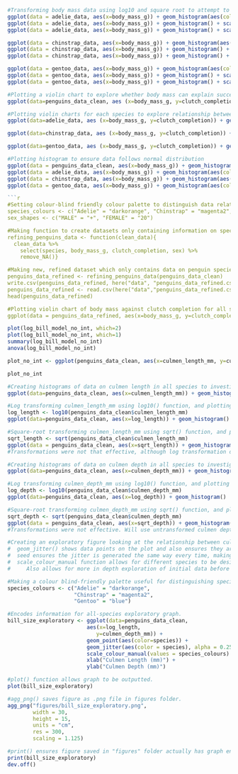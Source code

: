 
```r
#Transforming body mass data using log10 and square root to attempt to make data more normally distributed - unsuccessful.
ggplot(data = adelie_data, aes(x=body_mass_g)) + geom_histogram(aes(color=species))
ggplot(data = adelie_data, aes(x=body_mass_g)) + geom_histogram() + scale_x_log10()
ggplot(data = adelie_data, aes(x=body_mass_g)) + geom_histogram() + scale_x_sqrt()

ggplot(data = chinstrap_data, aes(x=body_mass_g)) + geom_histogram(aes(color=species))
ggplot(data = chinstrap_data, aes(x=body_mass_g)) + geom_histogram() + scale_x_log10()
ggplot(data = chinstrap_data, aes(x=body_mass_g)) + geom_histogram() + scale_x_sqrt()

ggplot(data = gentoo_data, aes(x=body_mass_g)) + geom_histogram(aes(color=species))
ggplot(data = gentoo_data, aes(x=body_mass_g)) + geom_histogram() + scale_x_log10()
ggplot(data = gentoo_data, aes(x=body_mass_g)) + geom_histogram() + scale_x_sqrt()

#Plotting a violin chart to explore whether body mass can explain successful clutch completion.
ggplot(data=penguins_data_clean, aes (x=body_mass_g, y=clutch_completion)) + geom_violin(aes(color=species)) + scale_color_manual(values = species_colours) + labs (x= "Body mass (g)", y = "Clutch completion") + theme_bw() + stat_summary(species="mean", geom="point", color="black")

#Plotting violin charts for each species to explore relationship between body mass and clutch completion in each species individually.
ggplot(data=adelie_data, aes (x=body_mass_g, y=clutch_completion)) + geom_violin(aes(color=species)) + scale_color_manual(values = species_colours) + labs (x= "Body mass (g)", y = "Clutch completion") + theme_bw() + stat_summary(species="mean", geom="pointrange", color="black")

ggplot(data=chinstrap_data, aes (x=body_mass_g, y=clutch_completion)) + geom_violin(aes(color=species)) + scale_color_manual(values = species_colours) + labs (x= "Body mass (g)", y = "Clutch completion") + theme_bw() + stat_summary(species="mean", geom="pointrange", color="black")

ggplot(data=gentoo_data, aes (x=body_mass_g, y=clutch_completion)) + geom_violin(aes(color=species)) + scale_color_manual(values = species_colours) + labs (x= "Body mass (g)", y = "Clutch completion") + theme_bw() + stat_summary(species="mean", geom="pointrange", color="black")
```

```r
#Plotting histogram to ensure data follows normal distribution
ggplot(data = penguins_data_clean, aes(x=body_mass_g)) + geom_histogram(aes(color=species))
ggplot(data = adelie_data, aes(x=body_mass_g)) + geom_histogram(aes(color=species))
ggplot(data = chinstrap_data, aes(x=body_mass_g)) + geom_histogram(aes(color=species))
ggplot(data = gentoo_data, aes(x=body_mass_g)) + geom_histogram(aes(color=species))

```r
#Setting colour-blind friendly colour palette to distinguish data relating to different species, and defining shapes for each sex.
species_colours <- c("Adelie" = "darkorange", "Chinstrap" = "magenta2", "Gentoo" = "blue")
sex_shapes <- c("MALE" = "+", "FEMALE" = "20")

#Making function to create datasets only containing information on species, clutch completion, body mass and sex.
refining_penguins_data <- function(clean_data){
  clean_data %>% 
    select(species, body_mass_g, clutch_completion, sex) %>% 
    remove_NA()}

#Making new, refined dataset which only contains data on penguin species, size, sex and clutch completion.
penguins_data_refined <- refining_penguins_data(penguins_data_clean)
write.csv(penguins_data_refined, here("data", "penguins_data_refined.csv"))
penguins_data_refined <- read.csv(here("data","penguins_data_refined.csv"))
head(penguins_data_refined)

#Plotting violin chart of body mass against clutch completion for all species, without accounting for sex.
ggplot(data = penguins_data_refined, aes(x=body_mass_g, y=clutch_completion)) + geom_violin(aes(color = species, shape = sex), width = 1) + geom_jitter(aes(color = species), alpha = 0.25, width = 0.5) + scale_colour_manual(values = species_colours) + scale_shape_manual(values = sex_shapes)
```

```r

plot(log_bill_model_no_int, which=2)
plot(log_bill_model_no_int, which=1)
summary(log_bill_model_no_int)
anova(log_bill_model_no_int)

plot_no_int <- ggplot(penguins_data_clean, aes(x=culmen_length_mm, y=culmen_depth_mm, color = species)) + geom_point() + geom_line() + scale_colour_manual(values = species_colours) + xlab("Culmen length (mm)") + ylab("Culmen depth (mm)") + theme_bw()

plot_no_int
```

```r

#Creating histograms of data on culmen length in all species to investigate data and assess distribution of data points, as well as effects of any transformations.
ggplot(data=penguins_data_clean, aes(x=culmen_length_mm)) + geom_histogram()

#Log transforming culmen_length_mm using log10() function, and plotting histogram.
log_length <- log10(penguins_data_clean$culmen_length_mm) 
ggplot(data=penguins_data_clean, aes(x=log_length)) + geom_histogram()

#Square-root transforming culmen_length_mm using sqrt() function, and plotting histogram.
sqrt_length <- sqrt(penguins_data_clean$culmen_length_mm)
ggplot(data = penguins_data_clean, aes(x=sqrt_length)) + geom_histogram()
#Transformations were not that effective, although log transformation did make data slightly less right-skewed; will use log-transformed culmen length data for analysis.

#Creating histograms of data on culmen depth in all species to investigate data and assess distribution of data points, as well as effects of any transformations.
ggplot(data=penguins_data_clean, aes(x=culmen_depth_mm)) + geom_histogram()

#Log transforming culmen_depth_mm using log10() function, and plotting histogram.
log_depth <- log10(penguins_data_clean$culmen_depth_mm)
ggplot(data=penguins_data_clean, aes(x=log_depth)) + geom_histogram()

#Square-root transforming culmen_depth_mm using sqrt() function, and plotting histogram.
sqrt_depth <- sqrt(penguins_data_clean$culmen_depth_mm)
ggplot(data = penguins_data_clean, aes(x=sqrt_depth)) + geom_histogram()
#Transformations were not effective. Will use untransformed culmen depth data for further analysis.
```

```r
#Creating an exploratory figure looking at the relationship between culmen depth and culmen length, as well as how this differs between species. 
#  geom_jitter() shows data points on the plot and also ensures they are a specified width so as to not obscure the graph.
#  seed ensures the jitter is generated the same way every time, making the figure more reproducible.
#  scale_colour_manual function allows for different species to be designated the same colours    every time in a colour blind friendly palette, making the figure more accessible and more       reproducible. 
#     Also allows for more in depth exploration of initial data before statistical analysis          conducted.

#Making a colour blind-friendly palette useful for distinguishing species on figures. Specifying this ensures the different species are represented by the consistent colours on any graph, making this document more accessible (colour blind friendly) and more reproducible.
species_colours <- c("Adelie" = "darkorange", 
                     "Chinstrap" = "magenta2", 
                     "Gentoo" = "blue")

#Encodes information for all-species exploratory graph.
bill_size_exploratory <- ggplot(data=penguins_data_clean, 
                         aes(x=log_length, 
                            y=culmen_depth_mm)) + 
                         geom_point(aes(color=species)) + 
                         geom_jitter(aes(color = species), alpha = 0.25, position =                                     position_jitter(width = 0.4, seed=0)) +
                         scale_colour_manual(values = species_colours) + 
                         xlab("Culmen Length (mm)") + 
                         ylab("Culmen Depth (mm)")

#plot() function allows graph to be outputted.
plot(bill_size_exploratory)

#agg_png() saves figure as .png file in figures folder.
agg_png("figures/bill_size_exploratory.png", 
        width = 30,
        height = 15,
        units = "cm",
        res = 300,
        scaling = 1.125)

#print() ensures figure saved in "figures" folder actually has graph encoded within it, as opposed to blank file.
print(bill_size_exploratory)
dev.off()
```